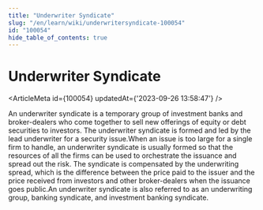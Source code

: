 ```yaml
---
title: "Underwriter Syndicate"
slug: "/en/learn/wiki/underwritersyndicate-100054"
id: "100054"
hide_table_of_contents: true
---
```



# Underwriter Syndicate

<ArticleMeta id={100054} updatedAt={'2023-09-26 13:58:47'} />
<div className='border-solid border-b border-t-0 my-4 border-[var(--ifm-color-gray-300)]' />

An underwriter syndicate is a temporary group of investment banks and broker-dealers who come together to sell new offerings of equity or debt securities to investors. The underwriter syndicate is formed and led by the lead underwriter for a security issue.When an issue is too large for a single firm to handle, an underwriter syndicate is usually formed so that the resources of all the firms can be used to orchestrate the issuance and spread out the risk. The syndicate is compensated by the underwriting spread, which is the difference between the price paid to the issuer and the price received from investors and other broker-dealers when the issuance goes public.An underwriter syndicate is also referred to as an underwriting group, banking syndicate, and investment banking syndicate.
